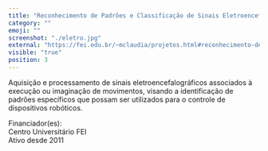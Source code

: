 ```yaml
---
title: "Reconhecimento de Padrões e Classificação de Sinais Eletroencefalográficos"
category: ""
emoji: ""
screenshot: "./eletro.jpg"
external: "https://fei.edu.br/~mclaudia/projetos.html#reconhecimento-de-padroes-e-classificacao-de-sinais-eletroencefalograficos"
visible: "true"
position: 3
---
```


Aquisição e processamento de sinais eletroencefalográficos associados à execução ou imaginação de movimentos, visando a identificação de padrões específicos que possam ser utilizados para o controle de dispositivos robóticos.

Financiador(es):  
Centro Universitário FEI    
Ativo desde 2011